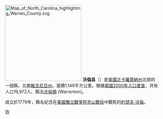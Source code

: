 {{noteTA
|T=zh-hans:沃伦县 (北卡罗来纳州);zh-hk:沃倫縣 (北卡羅萊納州);zh-tw:瓦倫郡 (北卡羅萊納州);
|1=zh-hans:县;zh-hk:縣;zh-tw:郡;
}}

{{Otheruses|沃倫縣|subject=美國密蘇里州的一個縣|other=同名的縣}}
[[File:Map_of_North_Carolina_highlighting_Warren_County.svg|250px]]
'''沃倫县'''（{{lang-en|Warren County}}）是[[美國|美國]][[北卡羅萊納州|北卡羅萊納州]]北部的一個縣，北鄰[[維吉尼亞州|維吉尼亞州]]。面積1,149平方公里。根據[[美國2000年人口普查|美國2000年人口普查]]，共有人口19,972人。縣治[[沃倫頓_(北卡羅萊納州)|沃倫頓]] (Warrenton)。

成立於1779年，縣名紀念在[[美國獨立戰爭|美國獨立戰爭]][[邦克山戰役|邦克山戰役]]中戰死的[[約瑟夫·沃倫|約瑟夫·沃倫]]。
{{NorthCarolina-stub}}

{{North Carolina}}
{{Authority Control}}
[[Category:北卡羅萊納州行政區劃|W]]